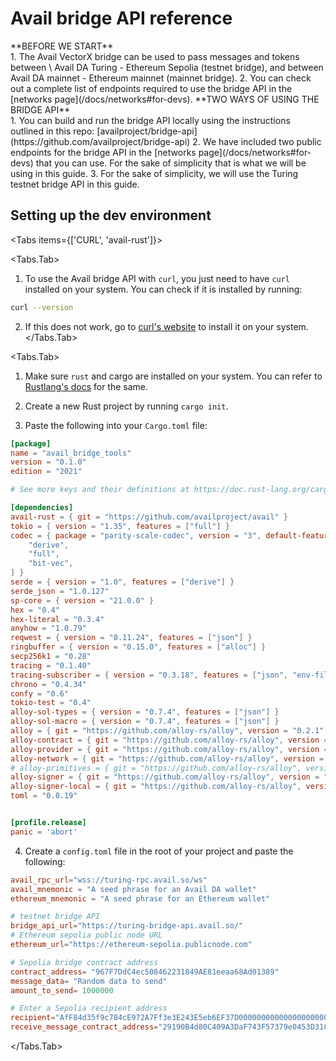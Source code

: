 
# Avail bridge API reference

<Callout type="info">
**BEFORE WE START**<br/>
1. The Avail VectorX bridge can be used to pass messages and tokens between \
Avail DA Turing - Ethereum Sepolia (testnet bridge),
and between Avail DA mainnet - Ethereum mainnet (mainnet bridge).
2. You can check out a complete list of endpoints required to use the bridge API in the [networks page](/docs/networks#for-devs).
</Callout>

<Callout type="info">
**TWO WAYS OF USING THE BRIDGE API**<br/>
1. You can build and run the bridge API locally using the instructions outlined in this repo:
[availproject/bridge-api](https://github.com/availproject/bridge-api)
2. We have included two public endpoints for the bridge API in the [networks page](/docs/networks#for-devs) that you can use.
For the sake of simplicity that is what we will be using in this guide.
3. For the sake of simplicity, we will use the Turing testnet bridge API in this guide.
</Callout>

## Setting up the dev environment


<Tabs items={['CURL', 'avail-rust']}>

<Tabs.Tab>

1. To use the Avail bridge API with `curl`, you just need to have `curl` installed on your system. 
You can check if it is installed by running:

```sh
curl --version
```

2. If this does not work, go to [curl's website](https://curl.se/) to install it on your system. 
</Tabs.Tab>

<Tabs.Tab>

1. Make sure `rust` and cargo are installed on your system. You can refer to [Rustlang's docs](https://www.rust-lang.org/tools/install) for the same.

2. Create a new Rust project by running `cargo init`.

3. Paste the following into your `Cargo.toml` file:

```toml
[package]
name = "avail_bridge_tools"
version = "0.1.0"
edition = "2021"

# See more keys and their definitions at https://doc.rust-lang.org/cargo/reference/manifest.html

[dependencies]
avail-rust = { git = "https://github.com/availproject/avail" }
tokio = { version = "1.35", features = ["full"] }
codec = { package = "parity-scale-codec", version = "3", default-features = false, features = [
    "derive",
    "full",
    "bit-vec",
] }
serde = { version = "1.0", features = ["derive"] }
serde_json = "1.0.127"
sp-core = { version = "21.0.0" }
hex = "0.4"
hex-literal = "0.3.4"
anyhow = "1.0.79"
reqwest = { version = "0.11.24", features = ["json"] }
ringbuffer = { version = "0.15.0", features = ["alloc"] }
secp256k1 = "0.28"
tracing = "0.1.40"
tracing-subscriber = { version = "0.3.18", features = ["json", "env-filter"] }
chrono = "0.4.34"
confy = "0.6"
tokio-test = "0.4"
alloy-sol-types = { version = "0.7.4", features = ["json"] }
alloy-sol-macro = { version = "0.7.4", features = ["json"] }
alloy = { git = "https://github.com/alloy-rs/alloy", version = "0.2.1" }
alloy-contract = { git = "https://github.com/alloy-rs/alloy", version = "0.2.1" }
alloy-provider = { git = "https://github.com/alloy-rs/alloy", version = "0.2.1" }
alloy-network = { git = "https://github.com/alloy-rs/alloy", version = "0.2.1" }
# alloy-primitives = { git = "https://github.com/alloy-rs/alloy", version = "0.2.1" }
alloy-signer = { git = "https://github.com/alloy-rs/alloy", version = "0.2.1" }
alloy-signer-local = { git = "https://github.com/alloy-rs/alloy", version = "0.2.1" }
toml = "0.8.19"


[profile.release]
panic = 'abort'
```

4. Create a `config.toml` file in the root of your project and paste the following:

```toml
avail_rpc_url="wss://turing-rpc.avail.so/ws"
avail_mnemonic = "A seed phrase for an Avail DA wallet"
ethereum_mnemonic = "A seed phrase for an Ethereum wallet"

# testnet bridge API
bridge_api_url="https://turing-bridge-api.avail.so/"
# Ethereum sepolia public node URL
ethereum_url="https://ethereum-sepolia.publicnode.com"

# Sepolia bridge contract address
contract_address= "967F7DdC4ec508462231849AE81eeaa68Ad01389"
message_data= "Random data to send"
amount_to_send= 1000000

# Enter a Sepolia recipient address
recipient="AfF84d35f9c784cE972A7Ff3e3E243E5eb6EF37D000000000000000000000000"
receive_message_contract_address="29190B4d80C409A3DaF743F57379e0453D31C26b"
```

</Tabs.Tab>
</Tabs>